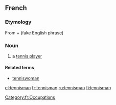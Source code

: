 ==French==

===Etymology===
From {{etyl|en|fr}} {{term|tennis}} + {{term|man}} (fake English phrase)

===Noun===
{{fr-noun|m|pl2=tennismen}}

# a [[tennis player]]

====Related terms====
* [[tenniswoman]]

[[Category:fr:Occupations]]

[[el:tennisman]]
[[fr:tennisman]]
[[ru:tennisman]]
[[fi:tennisman]]